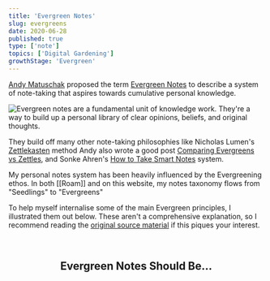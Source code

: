 ```yaml
---
title: 'Evergreen Notes'
slug: evergreens
date: 2020-06-28
published: true
type: ['note']
topics: ['Digital Gardening']
growthStage: 'Evergreen'
---
```


[Andy Matuschak](https://andymatuschak.org/) proposed the term [Evergreen Notes](https://notes.andymatuschak.org/z4SDCZQeRo4xFEQ8H4qrSqd68ucpgE6LU155C) to describe a system of note-taking that aspires towards cumulative personal knowledge.

<Image alt="Evergreen notes are a fundamental unit of knowledge work. They're a way to build up a personal library of clear opinions, beliefs, and original thoughts." src="https://res.cloudinary.com/dg3gyk0gu/image/upload/c_scale,w_960/v1593298897/maggieappleton.com/notes/evergreen-notes/Evergreen_Notes_03.png" />

They build off many other note-taking philosophies like Nicholas Lumen's [Zettlekasten](https://en.wikipedia.org/wiki/Zettelkasten) method <Footnote count={1}>Andy also wrote a good post [Comparing Evergreens vs Zettles](https://notes.andymatuschak.org/z4AX7pHAu5uUfmrq4K4zig9x8jmmF62XgaMXm)</Footnote>, and Sonke Ahren's [How to Take Smart Notes](https://www.librarything.com/work/21425376) system.

My personal notes system has been heavily influenced by the Evergreening ethos. In both [[Roam]] and on this website, my notes taxonomy flows from "Seedlings" to "Evergreens"

To help myself internalise some of the main Evergreen principles, I illustrated them out below. <Footnote count={2}>These aren't a comprehensive explanation, so I recommend reading the [original source material](https://notes.andymatuschak.org/z4SDCZQeRo4xFEQ8H4qrSqd68ucpgE6LU155C) if this piques your interest.</Footnote>

<br />

<Center>

## Evergreen Notes Should Be...

</Center>

<Image alt="" src="https://res.cloudinary.com/dg3gyk0gu/image/upload/c_scale,w_750/v1593298897/maggieappleton.com/notes/evergreen-notes/Evergreen_Notes_13.png" />

<Image alt="" src="https://res.cloudinary.com/dg3gyk0gu/image/upload/c_scale,w_700/v1593298897/maggieappleton.com/notes/evergreen-notes/Evergreen_Notes_05.png" />

<Image alt="" src="https://res.cloudinary.com/dg3gyk0gu/image/upload/c_scale,w_800/v1593298897/maggieappleton.com/notes/evergreen-notes/Evergreen_Notes_09.png" />

<Image alt="" src="https://res.cloudinary.com/dg3gyk0gu/image/upload/c_scale,w_900/v1593298897/maggieappleton.com/notes/evergreen-notes/Evergreen_Notes_17.png" />


